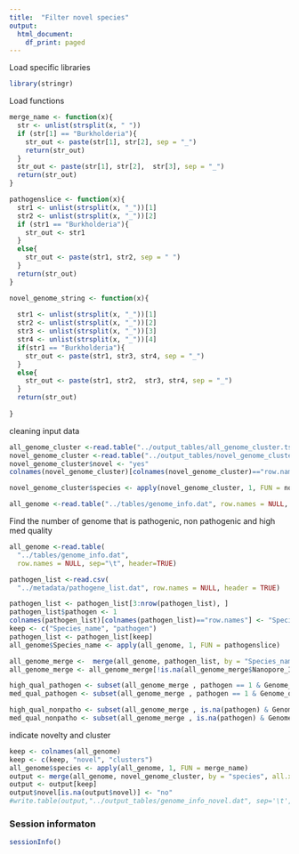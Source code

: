 ```yaml
---
title:  "Filter novel species"
output:
  html_document:
    df_print: paged
---
```


Load specific libraries
```r
library(stringr)
```

Load functions
```r

merge_name <- function(x){
  str <- unlist(strsplit(x, " "))
  if (str[1] == "Burkholderia"){
    str_out <- paste(str[1], str[2], sep = "_")
    return(str_out)
  }
  str_out <- paste(str[1], str[2],  str[3], sep = "_")
  return(str_out)
}

pathogenslice <- function(x){
  str1 <- unlist(strsplit(x, "_"))[1]
  str2 <- unlist(strsplit(x, "_"))[2]
  if (str1 == "Burkholderia"){
    str_out <- str1
  }
  else{
    str_out <- paste(str1, str2, sep = " ")
  }
  return(str_out)
}

novel_genome_string <- function(x){
  
  str1 <- unlist(strsplit(x, "_"))[1]
  str2 <- unlist(strsplit(x, "_"))[2]
  str3 <- unlist(strsplit(x, "_"))[3]
  str4 <- unlist(strsplit(x, "_"))[4]
  if(str1 == "Burkholderia"){
    str_out <- paste(str1, str3, str4, sep = "_")
  }
  else{
    str_out <- paste(str1, str2,  str3, str4, sep = "_")
  }
  return(str_out)
  
}

```

cleaning input data
```r
all_genome_cluster <-read.table("../output_tables/all_genome_cluster.tsv", row.names = NULL, sep="\t")
novel_genome_cluster <-read.table("../output_tables/novel_genome_cluster.tsv", row.names = NULL, sep="\t")
novel_genome_cluster$novel <- "yes"
colnames(novel_genome_cluster)[colnames(novel_genome_cluster)=="row.names"] <- "species"

novel_genome_cluster$species <- apply(novel_genome_cluster, 1, FUN = novel_genome_string)

all_genome <-read.table("../tables/genome_info.dat", row.names = NULL, sep="\t", header = TRUE)

```

Find the number of genome that is pathogenic, non pathogenic and high med quality
```r
all_genome <-read.table(
  "../tables/genome_info.dat",
  row.names = NULL, sep="\t", header=TRUE)

pathogen_list <-read.csv(
  "../metadata/pathogene_list.dat", row.names = NULL, header = TRUE)

pathogen_list <- pathogen_list[3:nrow(pathogen_list), ]
pathogen_list$pathogen <- 1
colnames(pathogen_list)[colnames(pathogen_list)=="row.names"] <- "Species_name"
keep <- c("Species_name", "pathogen")
pathogen_list <- pathogen_list[keep]
all_genome$Species_name <- apply(all_genome, 1, FUN = pathogenslice)

all_genome_merge <-  merge(all_genome, pathogen_list, by = "Species_name", all = TRUE, sort = FALSE)
all_genome_merge <- all_genome_merge[!is.na(all_genome_merge$Nanopore_ID),]

high_qual_pathogen <- subset(all_genome_merge , pathogen == 1 & Genome_quality == "HIGH_QUAL")
med_qual_pathogen <- subset(all_genome_merge , pathogen == 1 & Genome_quality == "MEDIUM_QUAL")

high_qual_nonpatho <- subset(all_genome_merge , is.na(pathogen) & Genome_quality == "HIGH_QUAL")
med_qual_nonpatho <- subset(all_genome_merge , is.na(pathogen) & Genome_quality == "MEDIUM_QUAL")


```


indicate novelty and cluster
```r
keep <- colnames(all_genome)
keep <- c(keep, "novel", "clusters")
all_genome$species <- apply(all_genome, 1, FUN = merge_name)
output <- merge(all_genome, novel_genome_cluster, by = "species", all.x = TRUE,  sort = FALSE)
output <- output[keep]
output$novel[is.na(output$novel)] <- "no"
#write.table(output,"../output_tables/genome_info_novel.dat", sep='\t', quote = FALSE)
```


### Session informaton
```r
sessionInfo()
```


